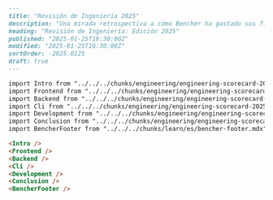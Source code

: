 ```markdown
---
title: "Revisión de Ingeniería 2025"
description: "Una mirada retrospectiva a cómo Bencher ha gastado sus fichas de innovación"
heading: "Revisión de Ingeniería: Edición 2025"
published: "2025-01-25T16:30:00Z"
modified: "2025-01-25T16:30:00Z"
sortOrder: -2025.0125
draft: true
---

import Intro from "../../../chunks/engineering/engineering-scorecard-2025/es/intro.mdx";
import Frontend from "../../../chunks/engineering/engineering-scorecard-2025/es/frontend.mdx";
import Backend from "../../../chunks/engineering/engineering-scorecard-2025/es/backend.mdx";
import Cli from "../../../chunks/engineering/engineering-scorecard-2025/es/cli.mdx";
import Development from "../../../chunks/engineering/engineering-scorecard-2025/es/development.mdx";
import Conclusion from "../../../chunks/engineering/engineering-scorecard-2025/es/conclusion.mdx";
import BencherFooter from "../../../chunks/learn/es/bencher-footer.mdx";

<Intro />
<Frontend />
<Backend />
<Cli />
<Development />
<Conclusion />
<BencherFooter />
```